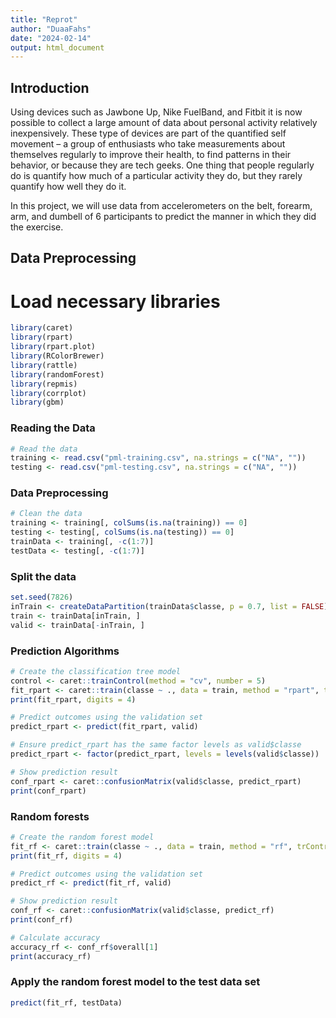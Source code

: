 ---
title: "Reprot"
author: "DuaaFahs"
date: "2024-02-14"
output: html_document
---

## Introduction  
Using devices such as Jawbone Up, Nike FuelBand, and Fitbit it is now possible to collect a large amount of data about personal activity relatively inexpensively. These type of devices are part of the quantified self movement – a group of enthusiasts who take measurements about themselves regularly to improve their health, to find patterns in their behavior, or because they are tech geeks. One thing that people regularly do is quantify how much of a particular activity they do, but they rarely quantify how well they do it.  

In this project, we will use data from accelerometers on the belt, forearm, arm, and dumbell of 6 participants to predict the manner in which they did the exercise.  

## Data Preprocessing  
# Load necessary libraries
```{r}
library(caret)
library(rpart)
library(rpart.plot)
library(RColorBrewer)
library(rattle)
library(randomForest)
library(repmis)
library(corrplot)
library(gbm)
```
### Reading the Data
```{r}
# Read the data
training <- read.csv("pml-training.csv", na.strings = c("NA", ""))
testing <- read.csv("pml-testing.csv", na.strings = c("NA", ""))
```
### Data Preprocessing
```{r}
# Clean the data
training <- training[, colSums(is.na(training)) == 0]
testing <- testing[, colSums(is.na(testing)) == 0]
trainData <- training[, -c(1:7)]
testData <- testing[, -c(1:7)]
```
### Split the data
```{r}
set.seed(7826) 
inTrain <- createDataPartition(trainData$classe, p = 0.7, list = FALSE)
train <- trainData[inTrain, ]
valid <- trainData[-inTrain, ]
```

### Prediction Algorithms
```{r}
# Create the classification tree model
control <- caret::trainControl(method = "cv", number = 5)
fit_rpart <- caret::train(classe ~ ., data = train, method = "rpart", trControl = control)
print(fit_rpart, digits = 4)

# Predict outcomes using the validation set
predict_rpart <- predict(fit_rpart, valid)

# Ensure predict_rpart has the same factor levels as valid$classe
predict_rpart <- factor(predict_rpart, levels = levels(valid$classe))

# Show prediction result
conf_rpart <- caret::confusionMatrix(valid$classe, predict_rpart)
print(conf_rpart)
```
### Random forests
```{r}
# Create the random forest model
fit_rf <- caret::train(classe ~ ., data = train, method = "rf", trControl = control)
print(fit_rf, digits = 4)

# Predict outcomes using the validation set
predict_rf <- predict(fit_rf, valid)

# Show prediction result
conf_rf <- caret::confusionMatrix(valid$classe, predict_rf)
print(conf_rf)

# Calculate accuracy
accuracy_rf <- conf_rf$overall[1]
print(accuracy_rf)
```

### Apply the random forest model to the test data set
```{r}
predict(fit_rf, testData)
```